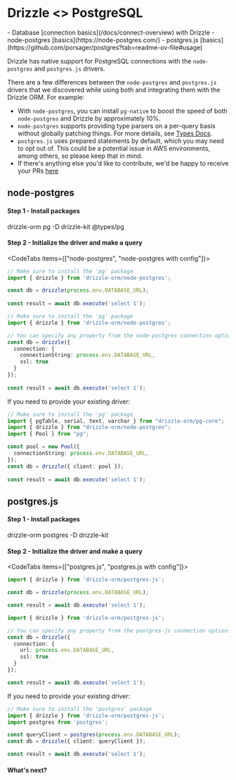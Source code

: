 
# Drizzle \<\> PostgreSQL
<Prerequisites>
- Database [connection basics](/docs/connect-overview) with Drizzle
- node-postgres [basics](https://node-postgres.com/)
- postgres.js [basics](https://github.com/porsager/postgres?tab=readme-ov-file#usage)
</Prerequisites>

Drizzle has native support for PostgreSQL connections with the `node-postgres` and `postgres.js` drivers.

There are a few differences between the `node-postgres` and `postgres.js` drivers that we discovered while using both and integrating them with the Drizzle ORM. For example:

- With `node-postgres`, you can install `pg-native` to boost the speed of both `node-postgres` and Drizzle by approximately 10%.
- `node-postgres` supports providing type parsers on a per-query basis without globally patching things. For more details, see [Types Docs](https://node-postgres.com/features/queries#types).
- `postgres.js` uses prepared statements by default, which you may need to opt out of. This could be a potential issue in AWS environments, among others, so please keep that in mind.
- If there's anything else you'd like to contribute, we'd be happy to receive your PRs [here](https://github.com/drizzle-team/drizzle-orm-docs/pulls)

## node-postgres
#### Step 1 - Install packages
<Npm>
drizzle-orm pg
-D drizzle-kit @types/pg
</Npm>

#### Step 2 - Initialize the driver and make a query
<CodeTabs items={["node-postgres", "node-postgres with config"]}>
```typescript copy
// Make sure to install the 'pg' package 
import { drizzle } from 'drizzle-orm/node-postgres';

const db = drizzle(process.env.DATABASE_URL);
 
const result = await db.execute('select 1');
```
```typescript copy
// Make sure to install the 'pg' package 
import { drizzle } from 'drizzle-orm/node-postgres';

// You can specify any property from the node-postgres connection options
const db = drizzle({ 
  connection: { 
    connectionString: process.env.DATABASE_URL,
    ssl: true
  }
});
 
const result = await db.execute('select 1');
```
</CodeTabs>

If you need to provide your existing driver:

```typescript copy
// Make sure to install the 'pg' package 
import { pgTable, serial, text, varchar } from "drizzle-orm/pg-core";
import { drizzle } from "drizzle-orm/node-postgres";
import { Pool } from "pg";

const pool = new Pool({
  connectionString: process.env.DATABASE_URL,
});
const db = drizzle({ client: pool });
 
const result = await db.execute('select 1');
```

## postgres.js
#### Step 1 - Install packages
<Npm>
drizzle-orm postgres
-D drizzle-kit
</Npm>

#### Step 2 - Initialize the driver and make a query
<CodeTabs items={["postgres.js", "postgres.js with config"]}>
```typescript copy
import { drizzle } from 'drizzle-orm/postgres-js';

const db = drizzle(process.env.DATABASE_URL);

const result = await db.execute('select 1');
```
```typescript copy
import { drizzle } from 'drizzle-orm/postgres-js';

// You can specify any property from the postgres-js connection options
const db = drizzle({ 
  connection: { 
    url: process.env.DATABASE_URL, 
    ssl: true 
  }
});

const result = await db.execute('select 1');
```
</CodeTabs>

If you need to provide your existing driver:

```typescript copy
// Make sure to install the 'postgres' package
import { drizzle } from 'drizzle-orm/postgres-js';
import postgres from 'postgres';

const queryClient = postgres(process.env.DATABASE_URL);
const db = drizzle({ client: queryClient });

const result = await db.execute('select 1');
```

#### What's next?

<WhatsNextPostgres/>